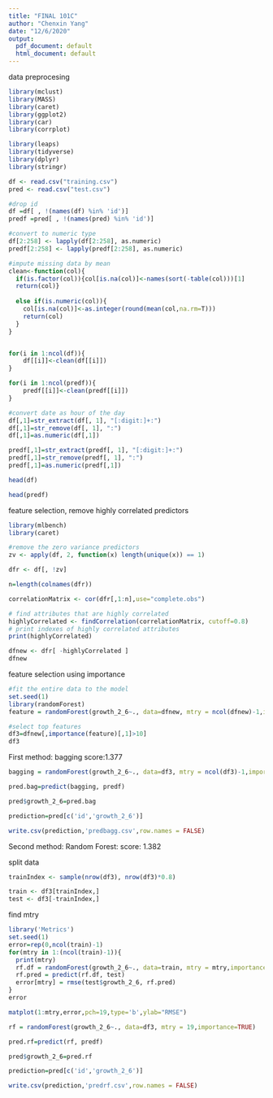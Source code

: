 ---
title: "FINAL 101C"
author: "Chenxin Yang"
date: "12/6/2020"
output:
  pdf_document: default
  html_document: default
---

data preprocesing
```{r}
library(mclust)
library(MASS)
library(caret) 
library(ggplot2)
library(car)
library(corrplot)

library(leaps)
library(tidyverse)
library(dplyr)
library(stringr)

```

```{r}
df <- read.csv("training.csv")
pred <- read.csv("test.csv")
```

```{r}
#drop id
df =df[ , !(names(df) %in% 'id')]
predf =pred[ , !(names(pred) %in% 'id')]

#convert to numeric type
df[2:258] <- lapply(df[2:258], as.numeric)
predf[2:258] <- lapply(predf[2:258], as.numeric)

#impute missing data by mean
clean<-function(col){
  if(is.factor(col)){col[is.na(col)]<-names(sort(-table(col)))[1]
  return(col)}
  
  else if(is.numeric(col)){
    col[is.na(col)]<-as.integer(round(mean(col,na.rm=T)))
    return(col)
  }
}


for(i in 1:ncol(df)){
    df[[i]]<-clean(df[[i]])
}

for(i in 1:ncol(predf)){
    predf[[i]]<-clean(predf[[i]])
}
```


```{r}
#convert date as hour of the day
df[,1]=str_extract(df[, 1], "[:digit:]+:")
df[,1]=str_remove(df[, 1], ":")
df[,1]=as.numeric(df[,1])

predf[,1]=str_extract(predf[, 1], "[:digit:]+:")
predf[,1]=str_remove(predf[, 1], ":")
predf[,1]=as.numeric(predf[,1])
```


```{r}
head(df)
```

```{r}
head(predf)
```


feature selection, remove highly correlated predictors 
```{r}
library(mlbench)
library(caret) 

#remove the zero variance predictors
zv <- apply(df, 2, function(x) length(unique(x)) == 1)

dfr <- df[, !zv]

n=length(colnames(dfr))

correlationMatrix <- cor(dfr[,1:n],use="complete.obs")

# find attributes that are highly correlated
highlyCorrelated <- findCorrelation(correlationMatrix, cutoff=0.8)
# print indexes of highly correlated attributes
print(highlyCorrelated)

```


```{r}
dfnew <- dfr[ -highlyCorrelated ]
dfnew
```













feature selection using importance
```{r}
#fit the entire data to the model
set.seed(1)
library(randomForest)
feature = randomForest(growth_2_6~., data=dfnew, mtry = ncol(dfnew)-1,importance=TRUE)

```


```{r}
#select top features
df3=dfnew[,importance(feature)[,1]>10]
df3
```


First method: bagging
score:1.377


```{r}
bagging = randomForest(growth_2_6~., data=df3, mtry = ncol(df3)-1,importance=TRUE)
```


```{r}
pred.bag=predict(bagging, predf)
```

```{r}
pred$growth_2_6=pred.bag
```


```{r}
prediction=pred[c('id','growth_2_6')]
```

```{r}
write.csv(prediction,'predbagg.csv',row.names = FALSE)
```



Second method: Random Forest:
score: 1.382

split data
```{r}

trainIndex <- sample(nrow(df3), nrow(df3)*0.8)

train <- df3[trainIndex,]
test <- df3[-trainIndex,]
```

find mtry
```{r}
library('Metrics')
set.seed(1)
error=rep(0,ncol(train)-1)
for(mtry in 1:(ncol(train)-1)){
  print(mtry)
  rf.df = randomForest(growth_2_6~., data=train, mtry = mtry,importance=TRUE)
  rf.pred = predict(rf.df, test)
  error[mtry] = rmse(test$growth_2_6, rf.pred)
}
error
```

```{r}
matplot(1:mtry,error,pch=19,type='b',ylab="RMSE")
```

```{r}
rf = randomForest(growth_2_6~., data=df3, mtry = 19,importance=TRUE)
```


```{r}
pred.rf=predict(rf, predf)
```

```{r}
pred$growth_2_6=pred.rf
```


```{r}
prediction=pred[c('id','growth_2_6')]
```

```{r}
write.csv(prediction,'predrf.csv',row.names = FALSE)
```


